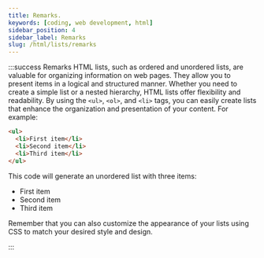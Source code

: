 ```yaml
---
title: Remarks.
keywords: [coding, web development, html]
sidebar_position: 4
sidebar_label: Remarks
slug: /html/lists/remarks
---
```



:::success Remarks
HTML lists, such as ordered and unordered lists, are valuable for organizing information on web pages. They allow you to present items in a logical and structured manner. Whether you need to create a simple list or a nested hierarchy, HTML lists offer flexibility and readability. By using the `<ul>`, `<ol>`, and `<li>` tags, you can easily create lists that enhance the organization and presentation of your content. For example:

```html
<ul>
  <li>First item</li>
  <li>Second item</li>
  <li>Third item</li>
</ul>
```

This code will generate an unordered list with three items:

- First item
- Second item
- Third item

Remember that you can also customize the appearance of your lists using CSS to match your desired style and design.

:::
